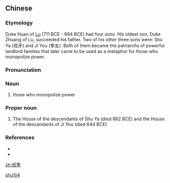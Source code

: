==Chinese==
{{zh-forms}}

===Etymology===
Duke Huan of [[w:Lu (state)|Lu]] (711 BCE - 694 BCE) had four sons. His oldest son, Duke Zhuang of Lu, succeeded his father. Two of his other three sons were: Shu Ya (叔牙) and Ji You (季友). Both of them became the patriarchs of powerful landlord families that later came to be used as a metaphor for those who monopolize power.

===Pronunciation===
{{zh-pron
|m=叔jì
|cat=n,pn
}}

===Noun===
{{zh-noun}}

# {{lb|zh|archaic}} those who monopolize power

===Proper noun===
{{zh-proper noun}}

# {{lb|zh|archaic}} The House of the descendants of Shu Ya (died 662 BCE) and the House of the descendants of Ji You (died 644 BCE)

===References===
* {{pedialite|三桓|lang=zh}}
* {{cite-book
|last=Luo
|first=Guanzhong
|authorlink=w:Luo Guanzhong
|coauthors=
|year=
|title=Annotated [[s:Romance of the Three Kingdoms/Chapter 13#12|Romance of the Three Kingdoms/Chapter 13]], page 161, note 5
|language=Mandarin
|publisher=
|location=
|isbn=957911305X
}}

[[Category:Mandarin archaic terms|shu1ji4]]

[[zh:叔季]]